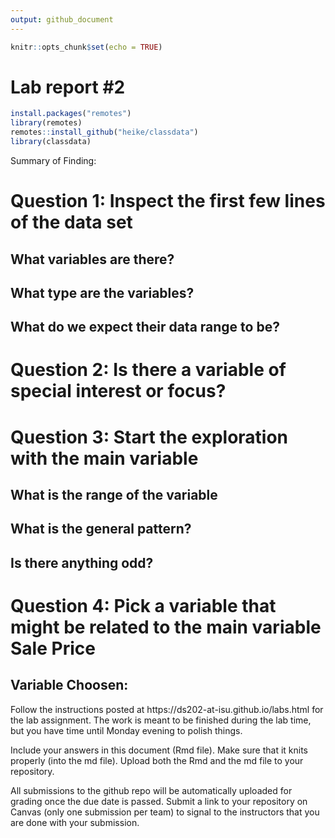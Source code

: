 ```yaml
---
output: github_document
---
```


<!-- README.md is generated from README.Rmd. Please edit the README.Rmd file -->


```r
knitr::opts_chunk$set(echo = TRUE)
```

# Lab report #2

```r

install.packages("remotes")
library(remotes)
remotes::install_github("heike/classdata")
library(classdata)

```


Summary of Finding: 


# Question 1: Inspect the first few lines of the data set

## What variables are there?


## What type are the variables?


## What do we expect their data range to be? 



# Question 2: Is there a variable of special interest or focus?



# Question 3: Start the exploration with the main variable

## What is the range of the variable 


## What is the general pattern?


## Is there anything odd?



# Question 4: Pick a variable that might be related to the main variable Sale Price 

## Variable Choosen: 



Follow the instructions posted at https://ds202-at-isu.github.io/labs.html for the lab assignment. The work is meant to be finished during the lab time, but you have time until Monday evening to polish things.

Include your answers in this document (Rmd file). Make sure that it knits properly (into the md file). Upload both the Rmd and the md file to your repository.  

All submissions to the github repo will be automatically uploaded for grading once the due date is passed.
Submit a link to your repository on Canvas (only one submission per team) to signal to the instructors that you are done with your submission.
